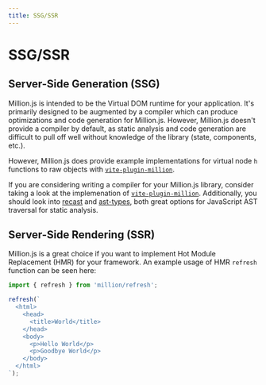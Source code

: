```yaml
---
title: SSG/SSR
---
```


# SSG/SSR

## Server-Side Generation (SSG)

Million.js is intended to be the Virtual DOM runtime for your application. It's primarily designed to be augmented by a compiler which can produce optimizations and code generation for Million.js. However, Million.js doesn't provide a compiler by default, as static analysis and code generation are difficult to pull off well without knowledge of the library (state, components, etc.).

However, Million.js does provide example implementations for virtual node `h` functions to raw objects with [`vite-plugin-million`](https://github.com/aidenybai/vite-plugin-million).

If you are considering writing a compiler for your Million.js library, consider taking a look at the implemenation of [`vite-plugin-million`](https://github.com/aidenybai/vite-plugin-million). Additionally, you should look into [recast](https://github.com/benjamn/recast) and [ast-types](https://github.com/benjamn/ast-types), both great options for JavaScript AST traversal for static analysis.

## Server-Side Rendering (SSR)

Million.js is a great choice if you want to implement Hot Module Replacement (HMR) for your framework. An example usage of HMR `refresh` function can be seen here:

```js
import { refresh } from 'million/refresh';

refresh(`
  <html>
    <head>
      <title>World</title>
    </head>
    <body>
      <p>Hello World</p>
      <p>Goodbye World</p>
    </body>
  </html>
`);
```

